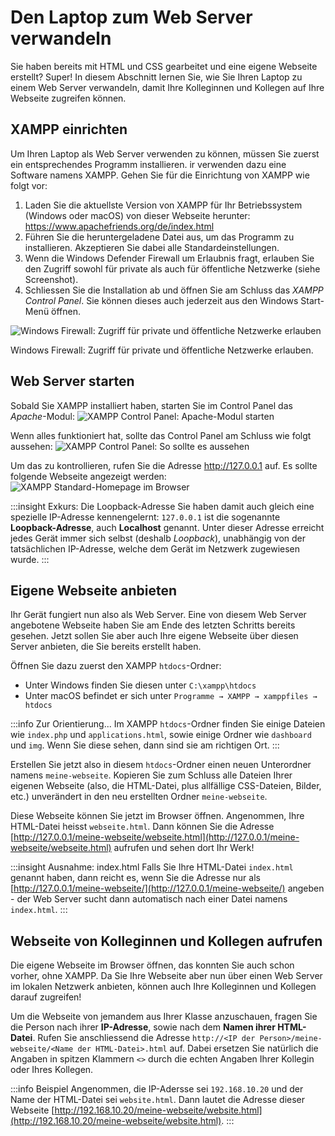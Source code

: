 
# Den Laptop zum Web Server verwandeln
Sie haben bereits mit HTML und CSS gearbeitet und eine eigene Webseite erstellt? Super! In diesem Abschnitt lernen Sie,
wie Sie Ihren Laptop zu einem Web Server verwandeln, damit Ihre Kolleginnen und Kollegen auf Ihre Webseite zugreifen
können.

## XAMPP einrichten
Um Ihren Laptop als Web Server verwenden zu können, müssen Sie zuerst ein entsprechendes Programm installieren.
ir verwenden dazu eine Software namens XAMPP. Gehen Sie für die Einrichtung von XAMPP wie folgt vor:

1. Laden Sie die aktuellste Version von XAMPP für Ihr Betriebssystem (Windows oder macOS) von dieser Webseite herunter:
   https://www.apachefriends.org/de/index.html
2. Führen Sie die heruntergeladene Datei aus, um das Programm zu installieren. Akzeptieren Sie dabei alle
   Standardeinstellungen.
3. Wenn die Windows Defender Firewall um Erlaubnis fragt, erlauben Sie den Zugriff sowohl für private als auch für
   öffentliche Netzwerke (siehe Screenshot).
4. Schliessen Sie die Installation ab und öffnen Sie am Schluss das _XAMPP Control Panel_. Sie können dieses auch
   jederzeit aus den Windows Start-Menü öffnen.

![Windows Firewall: Zugriff für private und öffentliche Netzwerke erlauben](img/xampp-windows-firewall.png)
<Caption>
  Windows Firewall: Zugriff für private und öffentliche Netzwerke erlauben.
</Caption>

## Web Server starten
Sobald Sie XAMPP installiert haben, starten Sie im Control Panel das _Apache_-Modul:
![XAMPP Control Panel: Apache-Modul starten](img/xampp-control-panel-start-apache.png)

Wenn alles funktioniert hat, sollte das Control Panel am Schluss wie folgt aussehen:
![XAMPP Control Panel: So sollte es aussehen](img/xampp-control-panel-apache-running.png)

Um das zu kontrollieren, rufen Sie die Adresse http://127.0.0.1 auf. Es sollte folgende Webseite angezeigt werden:
![XAMPP Standard-Homepage im Browser](img/xampp-default-page.png)

:::insight Exkurs: Die Loopback-Adresse
Sie haben damit auch gleich eine spezielle IP-Adresse kennengelernt: `127.0.0.1` ist die sogenannte
**Loopback-Adresse**, auch **Localhost** genannt. Unter dieser Adresse erreicht jedes Gerät immer sich selbst
(deshalb _Loopback_), unabhängig von der tatsächlichen IP-Adresse, welche dem Gerät im Netzwerk zugewiesen wurde.
:::

## Eigene Webseite anbieten
Ihr Gerät fungiert nun also als Web Server. Eine von diesem Web Server angebotene Webseite haben Sie am Ende des letzten
Schritts bereits gesehen. Jetzt sollen Sie aber auch Ihre eigene Webseite über diesen Server anbieten, die Sie bereits
erstellt haben.

Öffnen Sie dazu zuerst den XAMPP `htdocs`-Ordner:
- Unter Windows finden Sie diesen unter `C:\xampp\htdocs`
- Unter macOS befindet er sich unter `Programme → XAMPP → xamppfiles → htdocs`

:::info Zur Orientierung...
Im XAMPP `htdocs`-Ordner finden Sie einige Dateien wie `index.php` und `applications.html`, sowie einige Ordner wie
`dashboard` und `img`. Wenn Sie diese sehen, dann sind sie am richtigen Ort.
:::

Erstellen Sie jetzt also in diesem `htdocs`-Ordner einen neuen Unterordner namens `meine-webseite`. Kopieren Sie zum
Schluss alle Dateien Ihrer eigenen Webseite (also, die HTML-Datei, plus allfällige CSS-Dateien, Bilder, etc.)
unverändert in den neu erstellten Ordner `meine-webseite`.

Diese Webseite können Sie jetzt im Browser öffnen. Angenommen, Ihre HTML-Datei heisst `webseite.html`. Dann können Sie
die Adresse [http://127.0.0.1/meine-webseite/webseite.html](http://127.0.0.1/meine-webseite/webseite.html) aufrufen und
sehen dort Ihr Werk!

:::insight Ausnahme: index.html
Falls Sie Ihre HTML-Datei `index.html` genannt haben, dann reicht es, wenn Sie die Adresse nur als
[http://127.0.0.1/meine-webseite/](http://127.0.0.1/meine-webseite/) angeben - der Web Server sucht dann automatisch
nach einer Datei namens `index.html`.
:::

## Webseite von Kolleginnen und Kollegen aufrufen
Die eigene Webseite im Browser öffnen, das konnten Sie auch schon vorher, ohne XAMPP. Da Sie Ihre Webseite aber nun über
einen Web Server im lokalen Netzwerk anbieten, können auch Ihre Kolleginnen und Kollegen darauf zugreifen!

Um die Webseite von jemandem aus Ihrer Klasse anzuschauen, fragen Sie die Person nach ihrer **IP-Adresse**, sowie nach
dem **Namen ihrer HTML-Datei**. Rufen Sie anschliessend die Adresse
`http://<IP der Person>/meine-webseite/<Name der HTML-Datei>.html` auf. Dabei ersetzen Sie natürlich die Angaben in
spitzen Klammern `<>` durch die echten Angaben Ihrer Kollegin oder Ihres Kollegen.

:::info Beispiel
Angenommen, die IP-Adersse sei `192.168.10.20` und der Name der HTML-Datei sei `website.html`. Dann lautet die
Adresse dieser Webseite
[http://192.168.10.20/meine-webseite/website.html](http://192.168.10.20/meine-webseite/website.html).
:::
